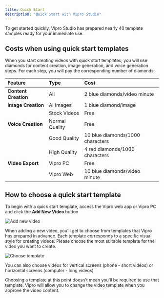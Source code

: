 ```yaml
---
title: Quick Start
description: "Quick Start with Vipro Studio"
---
```


To get started quickly, Vipro Studio has prepared nearly 40 template samples ready for your immediate use.

## Costs when using quick start templates

When you start creating videos with quick start templates, you will use diamonds for content creation, image generation, and voice generation steps.
For each step, you will pay the corresponding number of diamonds:

| Feature              | Type           | Cost                             |
| :------------------- | :------------- | :------------------------------- |
| **Content Creation** | All            | 2 blue diamonds/video minute     |
| **Image Creation**   | AI Images      | 1 blue diamond/image             |
|                      | Stock Videos   | Free                             |
| **Voice Creation**   | Normal Quality | Free                             |
|                      | Good Quality   | 10 blue diamonds/1000 characters |
|                      | High Quality   | 4 red diamonds/1000 characters   |
| **Video Export**     | Vipro PC       | Free                             |
|                      | Vipro Web      | 10 blue diamonds/video minute    |

## How to choose a quick start template

To begin with a quick start template, access the Vipro web app or Vipro PC and click the **Add New Video** button

![Add new video](/en/images/quick-workflow/list-videos.jpg)

When adding a new video, you'll get to choose from templates that Vipro has prepared in advance. Each template corresponds to a specific visual style for creating videos.
Please choose the most suitable template for the video you want to create.

![Choose template](/en/images/quick-workflow/templates.jpg)

You can also choose videos for vertical screens (phone - short videos) or horizontal screens (computer - long videos)

Choosing a template at this point doesn't mean you'll be required to use that template. Vipro will allow you to change the video template when you approve the video content.
